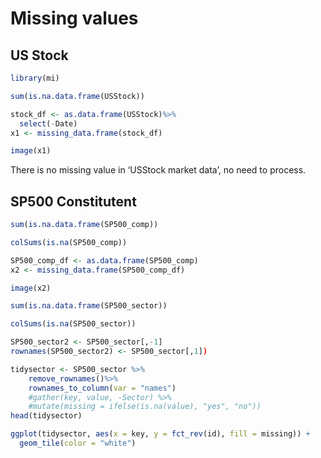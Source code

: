 # Missing values


## US Stock

```r
library(mi)

sum(is.na.data.frame(USStock))

stock_df <- as.data.frame(USStock)%>%
  select(-Date)
x1 <- missing_data.frame(stock_df)

image(x1)
```

There is no missing value in 'USStock market data', no need to process.

## SP500 Constitutent

```r
sum(is.na.data.frame(SP500_comp))

colSums(is.na(SP500_comp))

SP500_comp_df <- as.data.frame(SP500_comp)
x2 <- missing_data.frame(SP500_comp_df)

image(x2)
```



```r

sum(is.na.data.frame(SP500_sector))

colSums(is.na(SP500_sector))

SP500_sector2 <- SP500_sector[,-1]
rownames(SP500_sector2) <- SP500_sector[,1])

tidysector <- SP500_sector %>% 
    remove_rownames()%>%
    rownames_to_column(var = "names")
    #gather(key, value, -Sector) %>% 
    #mutate(missing = ifelse(is.na(value), "yes", "no"))
head(tidysector)

ggplot(tidysector, aes(x = key, y = fct_rev(id), fill = missing)) +
  geom_tile(color = "white") 
```